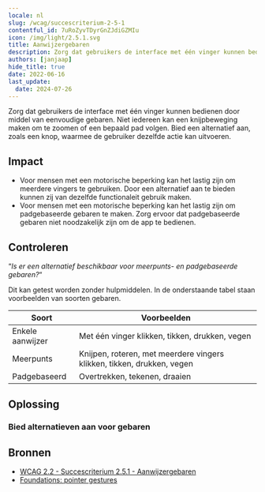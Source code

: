 ```yaml
---
locale: nl
slug: /wcag/succescriterium-2-5-1
contentful_id: 7uRoZyvTDyrGnZJdiGZMIu
icon: /img/light/2.5.1.svg
title: Aanwijzergebaren
description: Zorg dat gebruikers de interface met één vinger kunnen bedienen door middel van eenvoudige gebaren.
authors: [janjaap]
hide_title: true
date: 2022-06-16
last_update:
  date: 2024-07-26
---
```


<Hero
  title="Aanwijzergebaren"
  image="/img/light/2.5.1.svg"
  alt="WCAG 2.5.1 icon"
  prefix="Succescriterium 2.5.1"
  suffix="Niveau A"
/>

Zorg dat gebruikers de interface met één vinger kunnen bedienen door middel van eenvoudige gebaren. Niet iedereen kan een knijpbeweging maken om te zoomen of een bepaald pad volgen. Bied een alternatief aan, zoals een knop, waarmee de gebruiker dezelfde actie kan uitvoeren.

## Impact

- Voor mensen met een motorische beperking kan het lastig zijn om meerdere vingers te gebruiken. Door een alternatief aan te bieden kunnen zij van dezelfde functionaleit gebruik maken.
- Voor mensen met een motorische beperking kan het lastig zijn om padgebaseerde gebaren te maken. Zorg ervoor dat padgebaseerde gebaren niet noodzakelijk zijn om de app te bedienen.

## Controleren

“*Is er een alternatief beschikbaar voor meerpunts- en padgebaseerde gebaren?*“

Dit kan getest worden zonder hulpmiddelen. In de onderstaande tabel staan voorbeelden van soorten gebaren.

|Soort           |Voorbeelden                                                           |
|----------------|----------------------------------------------------------------------|
|Enkele aanwijzer|Met één vinger klikken, tikken, drukken, vegen                        |
|Meerpunts       |Knijpen, roteren, met meerdere vingers klikken, tikken, drukken, vegen|
|Padgebaseerd    |Overtrekken, tekenen, draaien                                         |

## Oplossing

### Bied alternatieven aan voor gebaren

<CodeSample id="input-gestures" locale="nl"/>

## Bronnen

- [WCAG 2.2 - Succescriterium 2.5.1 - Aanwijzergebaren](https://www.w3.org/Translations/WCAG22-nl/#aanwijzergebaren)
- [Foundations: pointer gestures](https://tetralogical.com/blog/2023/03/17/foundations-pointer-gestures/)
